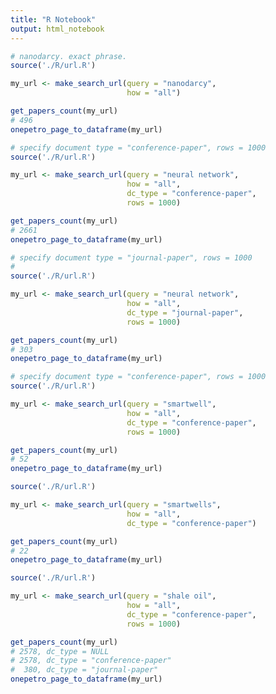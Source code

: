 ```yaml
---
title: "R Notebook"
output: html_notebook
---
```



```r
# nanodarcy. exact phrase.
source('./R/url.R')

my_url <- make_search_url(query = "nanodarcy", 
                          how = "all")

get_papers_count(my_url)
# 496
onepetro_page_to_dataframe(my_url)
```


```r
# specify document type = "conference-paper", rows = 1000
source('./R/url.R')

my_url <- make_search_url(query = "neural network", 
                          how = "all",
                          dc_type = "conference-paper",
                          rows = 1000)

get_papers_count(my_url)
# 2661
onepetro_page_to_dataframe(my_url)
```



```r
# specify document type = "journal-paper", rows = 1000
# 
source('./R/url.R')

my_url <- make_search_url(query = "neural network", 
                          how = "all",
                          dc_type = "journal-paper",
                          rows = 1000)

get_papers_count(my_url)
# 303
onepetro_page_to_dataframe(my_url)
```




```r
# specify document type = "conference-paper", rows = 1000
source('./R/url.R')

my_url <- make_search_url(query = "smartwell", 
                          how = "all",
                          dc_type = "conference-paper",
                          rows = 1000)

get_papers_count(my_url)
# 52
onepetro_page_to_dataframe(my_url)
```



```r
source('./R/url.R')

my_url <- make_search_url(query = "smartwells", 
                          how = "all",
                          dc_type = "conference-paper")

get_papers_count(my_url)
# 22
onepetro_page_to_dataframe(my_url)
```




```r
source('./R/url.R')

my_url <- make_search_url(query = "shale oil", 
                          how = "all", 
                          dc_type = "conference-paper",
                          rows = 1000)

get_papers_count(my_url)
# 2578, dc_type = NULL
# 2578, dc_type = "conference-paper"
#  380, dc_type = "journal-paper"
onepetro_page_to_dataframe(my_url)
```




